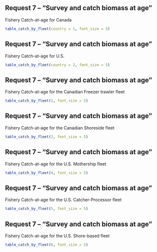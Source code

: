 ## Request 7 -- "Survey and catch biomass at age"

Fishery Catch-at-age for Canada

```r

table_catch_by_fleet(country = 1, font_size = 5)
```


## Request 7 -- "Survey and catch biomass at age"

Fishery Catch-at-age for U.S.

```r

table_catch_by_fleet(country = 2, font_size = 5)
```

## Request 7 -- "Survey and catch biomass at age"

Fishery Catch-at-age for the Canadian Freezer trawler fleet

```r

table_catch_by_fleet(1, font_size = 5)
```

## Request 7 -- "Survey and catch biomass at age"

Fishery Catch-at-age for the Canadian Shoreside fleet

```r

table_catch_by_fleet(2, font_size = 5)
```

## Request 7 -- "Survey and catch biomass at age"

Fishery Catch-at-age for the U.S. Mothership fleet

```r

table_catch_by_fleet(4, font_size = 5)
```

## Request 7 -- "Survey and catch biomass at age"

Fishery Catch-at-age for the U.S. Catcher-Processor fleet

```r

table_catch_by_fleet(5, font_size = 5)
```

## Request 7 -- "Survey and catch biomass at age"

Fishery Catch-at-age for the U.S. Shore-based fleet

```r

table_catch_by_fleet(6, font_size = 5)
```



